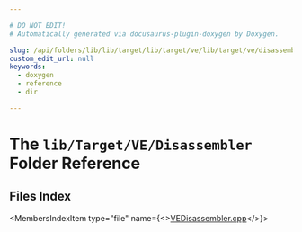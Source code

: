 ```yaml
---

# DO NOT EDIT!
# Automatically generated via docusaurus-plugin-doxygen by Doxygen.

slug: /api/folders/lib/lib/target/lib/target/ve/lib/target/ve/disassembler
custom_edit_url: null
keywords:
  - doxygen
  - reference
  - dir

---
```





# The `lib/Target/VE/Disassembler` Folder Reference

<DoxygenPage pluginConfig={pluginConfig}>



## Files Index

<MembersIndex>

<MembersIndexItem
  type="file"
  name={<><a href="/docs/api/files/lib/lib/target/lib/target/ve/lib/target/ve/disassembler/vedisassembler-cpp">VEDisassembler.cpp</a></>}>
</MembersIndexItem>

</MembersIndex>


</DoxygenPage>
